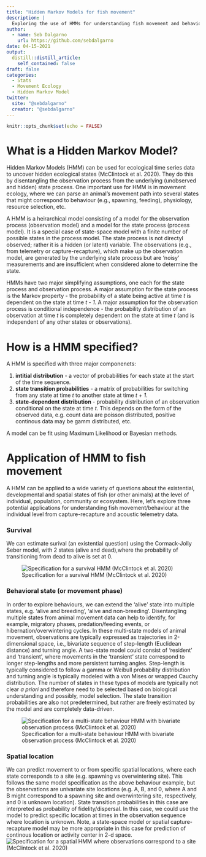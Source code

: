 ```yaml
---
title: "Hidden Markov Models for fish movement"
description: |
  Exploring the use of HMMs for understanding fish movement and behaviour from capture-recapture and acoustic telemetry data. 
author:
  - name: Seb Dalgarno
    url: https://github.com/sebdalgarno
date: 04-15-2021
output:
  distill::distill_article:
    self_contained: false
draft: false
categories:
  - Stats
  - Movement Ecology
  - Hidden Markov Model
twitter:
  site: "@sebdalgarno"
  creator: "@sebdalgarno"
---
```



```r
knitr::opts_chunk$set(echo = FALSE)
```

# What is a Hidden Markov Model?
Hidden Markov Models (HMM) can be used for ecological time series data to uncover hidden ecological states (McClintock et al. 2020). They do this by disentangling the observation process from the underlying (unobserved and hidden) state process. One important use for HMM is in movement ecology, where we can parse an animal's movement path into several states that might correspond to behaviour (e.g., spawning, feeding), physiology, resource selection, etc. 

A HMM is a heirarchical model consisting of a model for the observation process (observation model) and a model for the state process (process model). It is a special case of state-space model with a finite number of possible states in the process model. The state process is not directyl observed; rather it is a hidden (or latent) variable. The observations (e.g., from telemetry or capture-recapture), which make up the observation model, are generated by the underlying state process but are 'noisy' measurements and are insufficient when considered alone to determine the state. 

HMMs have two major simplifying assumptions, one each for the state process and observation process. A major assumption for the state process is the Markov property - the probability of a state being active at time *t* is dependent on the state at time *t - 1*. A major assumption for the observation process is conditional independence - the probability distribution of an observation at time *t* is completely dependent on the state at time *t* (and is independent of any other states or observations). 

# How is a HMM specified?

A HMM is specified with three major componenets:   

1. **intitial distribution** - a vector of probabilities for each state at the start of the time sequence.  
1. **state transition probabilities** - a matrix of probabilities for switching from any state at time *t* to another state at time *t + 1*.    
1. **state-dependent distribution** - probability distribution of an observation conditional on the state at time *t*. This depends on the form of the observed data, e.g. count data are poisson distributed, positive continous data may be gamm distributed, etc.  

A model can be fit using Maximum Likelihood or Bayesian methods. 

# Application of HMM to fish movement

A HMM can be applied to a wide variety of questions about the existential, developmental and spatial states of fish (or other animals) at the level of individual, population, community or ecosystem. Here, let's explore three potential applications for understanding fish movement/behaviour at the individual level from capture-recapture and acoustic telemetry data.

### Survival
We can estimate surival (an existential question) using the Cormack-Jolly Seber model, with 2 states (alive and dead),where the probability of transitioning from dead to alive is set at 0. 

![Specification for a survival HMM (McClintock et al. 2020)](survival-hmm.png)

### Behavioral state (or movement phase)
In order to explore behaviours, we can extend the 'alive' state into multiple states, e.g. 'alive and breeding', 'alive and non-breeding'. 
Disentangling multiple states from animal movement data can help to identify, for example, migratory phases, predation/feeding events, or hibernation/overwintering cycles. In these multi-state models of animal movement, observations are typically expressed as trajectories in 2-dimensional space, i.e., bivariate sequence of step-length (Euclidean distance) and turning angle. A two-state model could consist of 'resident' and 'transient', where movements in the 'transient' state correspond to longer step-lengths and more persistent turning angles. Step-length is typically considered to follow a gamma or Weibull probability distribution and turning angle is typically modeled with a von Mises or wrapped Cauchy distribution. The number of states in these types of models are typically not clear *a priori* and therefore need to be selected based on biological understanding and possibly, model selection. The state transition probabilities are also not predetermined, but rather are freely estimated by the model and are completely data-driven. 

![Specification for a multi-state behaviour HMM with bivariate observation process (McClintock et al. 2020)](behaviour-hmm.png)

### Spatial location
We can predict movement to or from specific spatial locations, where each state corresponds to a site (e.g. spawning vs overwintering site). This follows the same model specification as the above behaviour example, but the observations are univariate site locations (e.g. A, B, and 0, where A and B might correspond to a spawning site and overwintering site, respectively, and 0 is unknown location). State transition probabilities in this case are interpreted as probability of fidelity/dispersal. In this case, we could use the model to predict specific location at times in the observation sequence where location is unknown. Note, a state-space model or spatial capture-recapture model may be more appropriate in this case for prediction of continous location or activity center in 2-d space. 
![Specification for a spatial HMM where observations correspond to a site (McClintock et al. 2020)](spatial-hmm.png)


